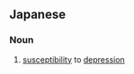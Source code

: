 ==Japanese==
{{ja-kanjitab|ゆう|うつ|しつ|yomi=o}}

===Noun===
{{ja-noun|ゆう.うつしつ}}

# [[susceptibility]] to [[depression]]